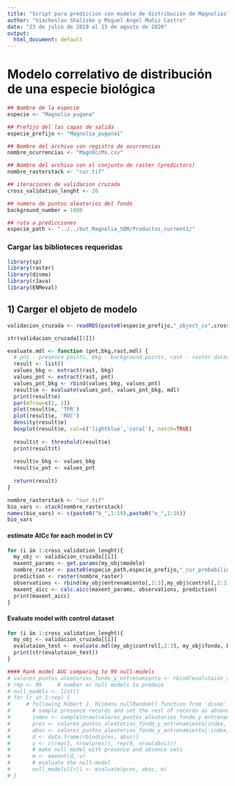 ---
title: "Script para prediccion con modelo de distribución de Magnolias"
author: "Viacheslav Shalisko y Miguel Angel Muñiz Castro"
date: "23 de julio de 2019 al 15 de agosto de 2020"
output:
  html_document: default
---

# Modelo correlativo de distribución de una especie biológica


```{r variables}
## Nombre de la especie
especie <- "Magnolia pugana"

## Prefijo del las capas de salida
especie_prefijo <- "Magnolia_pugana1"

## Nombre del archivo con registro de ocurrencias
nombre_ocurrencias <- "MagnOccMx.csv"

## Nombre del archivo con el conjunto de raster (predictors)
nombre_rasterstack <- "cur.tif"

## iteraciones de validacion cruzada
cross_validation_lenght <- 20

## numero de puntos aleatorios del fondo
background_number = 1000

## ruta a predicciones
especie_path <- "../../bot_Magnolia_SDM/Productos_current1/"
```

### Cargar las biblioteces requeridas

```{r}
library(sp)
library(raster)
library(dismo)
library(rJava)
library(ENMeval)
```

## 1) Carger el objeto de modelo

```{r cross-validation-load}
validacion_cruzada <- readRDS(paste0(especie_prefijo,"_object_cv",cross_validation_lenght,".rds"))

str(validacion_cruzada[[1]])
```

```{r}
evaluate.mdl <- function (pnt,bkg,rast,mdl) {
  # pnt - presence points, bkg - background points, rast - raster dataset, mdl - model
  result <- list()
  values_bkg <- extract(rast, bkg)
  values_pnt <- extract(rast, pnt)
  values_pnt_bkg <- rbind(values_bkg, values_pnt)
  result$e <- evaluate(values_pnt, values_pnt_bkg, mdl)
  print(result$e)
  par(mfrow=c(2, 2))
  plot(result$e, 'TPR')
  plot(result$e, 'ROC')
  density(result$e)
  boxplot(result$e, col=c('lightblue','coral'), notch=TRUE)
  
  result$t <- threshold(result$e)
  print(result$t)
  
  result$v_bkg <- values_bkg
  result$v_pnt <- values_pnt
  
  return(result)
}

```

```{r}
nombre_rasterstack <- "cur.tif"
bio_vars <- stack(nombre_rasterstack)
names(bio_vars) <- c(paste0("b_",1:19),paste0("e_",1:16))
bio_vars

```

#### estimate AICc for each model in CV

```{r estimate-aicc}
for (i in 1:cross_validation_lenght){
  my_obj <- validacion_cruzada[[i]]  
  maxent_params <- get.params(my_obj$modelo)
  nombre_raster <- paste0(especie_path,especie_prefijo,"_cur_probabilidad_32bits_iteracion_",i,".tif")
  prediction <- raster(nombre_raster)
  observations <- rbind(my_obj$entrenamiento[,2:3],my_obj$control[,2:3])
  maxent_aicc <- calc.aicc(maxent_params, observations, prediction)
  print(maxent_aicc)
}
```

#### Evaluate model with control dataset

```{r evaluate-model-control-data, fig.width=10, fig.height=10}
for (i in 1:cross_validation_lenght){
  my_obj <- validacion_cruzada[[i]]
  evalutaion_test <- evaluate.mdl(my_obj$control[,2:3], my_obj$fondo, bio_vars, my_obj$modelo)
  print(str(evalutaion_test))
}
```



```{r null-model-auc-training}
#### Rank model AUC comparing to 99 null-models
# valores_puntos_aleatorios_fondo_y_entrenamiento <- rbind(evalutaion_training$v_pnt, evalutaion_training$v_bkg)
# rep <- 99     # number or null models to produce
# null_models <- list()
# for (r in 1:rep) {
#     # following Robert J. Hijmans nullRandom() function from 'dismo'
# 		# sample presence records and set the rest of records as absence
# 		index <- sample(nrow(valores_puntos_aleatorios_fondo_y_entrenamiento), presence_points_count)
# 		pres <- valores_puntos_aleatorios_fondo_y_entrenamiento[index, ]
# 		absc <- valores_puntos_aleatorios_fondo_y_entrenamiento[-index, ]
# 		d <- data.frame(rbind(pres, absc))
# 		v <- c(rep(1, nrow(pres)), rep(0, nrow(absc)))
# 		# make null-model with presence and absence sets
# 		m <- maxent(d, v)
# 		# evaluate the null-model
# 		null_models[[r]] <- evaluate(pres, absc, m)
# }

```


